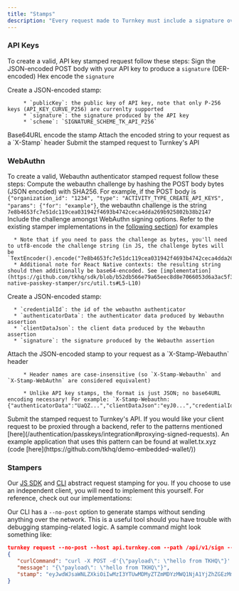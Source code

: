 ```yaml
---
title: "Stamps"
description: "Every request made to Turnkey must include a signature over the POST body attached as a HTTP header. Our secure enclave applications use this signature to verify the integrity and authenticity of the request."
---
```


### API Keys

To create a valid, API key stamped request follow these steps:
<Steps>
   <Step>
      Sign the JSON-encoded POST body with your API key to produce a `signature` (DER-encoded)
   </Step>
   <Step>
      Hex encode the `signature`

   </Step>
   <Step>
      Create a JSON-encoded stamp:

         * `publicKey`: the public key of API key, note that only P-256 keys (API_KEY_CURVE_P256) are currenlty supported
         * `signature`: the signature produced by the API key
         * `scheme`: `SIGNATURE_SCHEME_TK_API_P256`
   </Step>
   <Step>
      Base64URL encode the stamp
   </Step>
   <Step>
      Attach the encoded string to your request as a `X-Stamp` header
   </Step>
   <Step>
      Submit the stamped request to Turnkey's API
   </Step>
</Steps>

### WebAuthn

To create a valid, Webauthn authenticator stamped request follow these steps:
<Steps>
   <Step>
      Compute the webauthn challenge by hashing the POST body bytes (JSON encoded) with SHA256. For example, if the POST body is `{"organization_id": "1234", "type": "ACTIVITY_TYPE_CREATE_API_KEYS", "params": {"for": "example"}`, the webauthn challenge is the string `7e8b4653fc7e51dc119cea031942f4693b4742ceca4dda269b925802b38b2147`
   </Step>
   <Step>
      Include the challenge amongst WebAuthn signing options. Refer to the existing stamper implementations in the [following section](#stampers)) for examples


      * Note that if you need to pass the challenge as bytes, you'll need to utf8-encode the challenge string (in JS, the challenge bytes will be `TextEncoder().encode("7e8b4653fc7e51dc119cea031942f4693b4742ceca4dda269b925802b38b2147")`)
      * Additional note for React Native contexts: the resulting string should then additionally be base64-encoded. See [implementation](https://github.com/tkhq/sdk/blob/b52db566e79a65eec8d8e7066053d6a3ac5f3943/packages/react-native-passkey-stamper/src/util.ts#L5-L10)

   </Step>

   <Step>
      Create a JSON-encoded stamp:

      * `credentialId`: the id of the webauthn authenticator
      * `authenticatorData`: the authenticator data produced by Webauthn assertion
      * `clientDataJson`: the client data produced by the Webauthn assertion
      * `signature`: the signature produced by the Webauthn assertion
   </Step>

   <Step>
      Attach the JSON-encoded stamp to your request as a `X-Stamp-Webauthn` header

         * Header names are case-insensitive (so `X-Stamp-Webauthn` and `X-Stamp-WebAuthn` are considered equivalent)

         * Unlike API key stamps, the format is just JSON; no base64URL encoding necessary! For example: `X-Stamp-Webauthn: {"authenticatorData":"UaQZ...","clientDataJson":"eyJ0...","credentialId":"Grf...","signature":"MEQ..."}`
   </Step>

   <Step>
      Submit the stamped request to Turnkey's API. If you would like your client request to be proxied through a backend, refer to the patterns mentioned [here](/authentication/passkeys/integration#proxying-signed-requests). An example application that uses this pattern can be found at wallet.tx.xyz (code [here](https://github.com/tkhq/demo-embedded-wallet/))
   </Step>
</Steps>

### Stampers

Our [JS SDK](https://github.com/tkhq/sdk) and [CLI](https://github.com/tkhq/tkcli) abstract request stamping for you. If you choose to use an independent client, you will need to implement this yourself. For reference, check out our implementations:

<CardGroup>
   <Card title="API Key Stamper" href="https://github.com/tkhq/sdk/blob/main/packages/api-key-stamper" icon="github" iconType="solid" horizontal/>

   <Card title="WebAuthn Stamper" href="https://github.com/tkhq/sdk/blob/main/packages/webauthn-stamper" icon="github" iconType="solid" horizontal/>

   <Card title="React Native Stamper" href="https://github.com/tkhq/sdk/tree/main/packages/react-native-passkey-stamper" icon="github" iconType="solid" horizontal/>

   <Card title="iFrame Stamper" href="https://github.com/tkhq/sdk/tree/main/packages/iframe-stamper" icon="github" iconType="solid" horizontal/>

   <Card title="Telegram Cloud Storage Stamper" href="https://github.com/tkhq/sdk/tree/main/packages/telegram-cloud-storage-stamper" icon="github" iconType="solid" horizontal/>
   
   <Card title="IndexedDb Stamper" href="https://github.com/tkhq/sdk/tree/main/packages/indexed-db-stamper" icon="github" iconType="solid" horizontal/>

   <Card title="CLI" href="https://github.com/tkhq/tkcli/blob/main/src/cmd/turnkey/pkg/request.go" icon="github" iconType="solid" horizontal/>

   <Card title="Wallet Stamper" href="https://github.com/tkhq/sdk/tree/main/packages/wallet-stamper" icon="github" iconType="solid" horizontal/>

</CardGroup>

Our CLI has a `--no-post` option to generate stamps without sending anything over the network. This is a useful tool should you have trouble with debugging stamping-related logic. A sample command might look something like:

```json
turnkey request --no-post --host api.turnkey.com --path /api/v1/sign --body '{"payload": "hello from TKHQ"}'
{
   "curlCommand": "curl -X POST -d'{\"payload\": \"hello from TKHQ\"}' -H'X-Stamp: eyJwdWJsaWNLZXkiOiIwMzI3YTUwMDMyZTZmMDYzMWQ1NjA1YjZhZGEzMmI3NzkwNzRmMzQ2ZTgxYjY4ZTEyODAxNjQwZjFjOWVlMDNkYWUiLCJzaWduYXR1cmUiOiIzMDQ0MDIyMDM2MjNkZWZkNjE4ZWIzZTIxOTk3MDQ5NjQwN2ViZTkyNDQ3MzE3ZGFkNzVlNDEyYmQ0YTYyNjdjM2I1ZTIyMjMwMjIwMjQ1Yjc0MDg0OGE3MmQwOGI2MGQ2Yzg0ZjMzOTczN2I2M2RiM2JjYmFkYjNiZDBkY2IxYmZiODY1NzE1ZDhiNSIsInNjaGVtZSI6IlNJR05BVFVSRV9TQ0hFTUVfVEtfQVBJX1AyNTYifQ' -v 'https://api.turnkey.com/api/v1/sign'",
   "message": "{\"payload\": \"hello from TKHQ\"}",
   "stamp": "eyJwdWJsaWNLZXkiOiIwMzI3YTUwMDMyZTZmMDYzMWQ1NjA1YjZhZGEzMmI3NzkwNzRmMzQ2ZTgxYjY4ZTEyODAxNjQwZjFjOWVlMDNkYWUiLCJzaWduYXR1cmUiOiIzMDQ0MDIyMDM2MjNkZWZkNjE4ZWIzZTIxOTk3MDQ5NjQwN2ViZTkyNDQ3MzE3ZGFkNzVlNDEyYmQ0YTYyNjdjM2I1ZTIyMjMwMjIwMjQ1Yjc0MDg0OGE3MmQwOGI2MGQ2Yzg0ZjMzOTczN2I2M2RiM2JjYmFkYjNiZDBkY2IxYmZiODY1NzE1ZDhiNSIsInNjaGVtZSI6IlNJR05BVFVSRV9TQ0hFTUVfVEtfQVBJX1AyNTYifQ"
}
```
